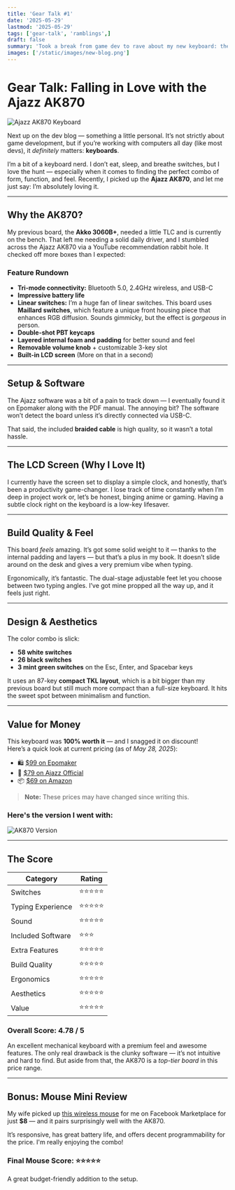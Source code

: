 ```yaml
---
title: 'Gear Talk #1'
date: '2025-05-29'
lastmod: '2025-05-29'
tags: ['gear-talk', 'ramblings',]
draft: false
summary: 'Took a break from game dev to rave about my new keyboard: the **Ajazz AK870**. With tri-mode connectivity, Maillard linear switches, a built-in LCD screen, and a slick aesthetic, it’s been a fantastic daily driver. Software’s clunky, but the typing feel and features more than make up for it. Overall: 4.78/5.'
images: ['/static/images/new-blog.png']
---
```



# Gear Talk: Falling in Love with the Ajazz AK870

![Ajazz AK870 Keyboard](https://github.com/user-attachments/assets/bcbf56b8-3998-422a-82a8-e80ad40f625b)

Next up on the dev blog — something a little personal. It’s not strictly about game development, but if you’re working with computers all day (like most devs), it *definitely* matters: **keyboards**.

I’m a bit of a keyboard nerd. I don’t eat, sleep, and breathe switches, but I love the hunt — especially when it comes to finding the perfect combo of form, function, and feel. Recently, I picked up the **Ajazz AK870**, and let me just say: I’m absolutely loving it.

---

## Why the AK870?

My previous board, the **Akko 3060B+**, needed a little TLC and is currently on the bench. That left me needing a solid daily driver, and I stumbled across the Ajazz AK870 via a YouTube recommendation rabbit hole. It checked off more boxes than I expected:

### Feature Rundown

- **Tri-mode connectivity:** Bluetooth 5.0, 2.4GHz wireless, and USB-C  
- **Impressive battery life**  
- **Linear switches:** I’m a huge fan of linear switches. This board uses **Maillard switches**, which feature a unique front housing piece that enhances RGB diffusion. Sounds gimmicky, but the effect is *gorgeous* in person.  
- **Double-shot PBT keycaps**  
- **Layered internal foam and padding** for better sound and feel  
- **Removable volume knob** + customizable 3-key slot  
- **Built-in LCD screen** (More on that in a second)  

---

## Setup & Software

The Ajazz software was a bit of a pain to track down — I eventually found it on Epomaker along with the PDF manual. The annoying bit? The software won’t detect the board unless it’s directly connected via USB-C.

That said, the included **braided cable** is high quality, so it wasn’t a total hassle.

---

## The LCD Screen (Why I Love It)

I currently have the screen set to display a simple clock, and honestly, that’s been a productivity game-changer. I lose track of time constantly when I’m deep in project work or, let’s be honest, binging anime or gaming. Having a subtle clock right on the keyboard is a low-key lifesaver.

---

## Build Quality & Feel

This board *feels* amazing. It’s got some solid weight to it — thanks to the internal padding and layers — but that’s a plus in my book. It doesn’t slide around on the desk and gives a very premium vibe when typing.

Ergonomically, it’s fantastic. The dual-stage adjustable feet let you choose between two typing angles. I’ve got mine propped all the way up, and it feels just right.

---

## Design & Aesthetics

The color combo is slick:

- **58 white switches**
- **26 black switches**
- **3 mint green switches** on the Esc, Enter, and Spacebar keys

It uses an 87-key **compact TKL layout**, which is a bit bigger than my previous board but still much more compact than a full-size keyboard. It hits the sweet spot between minimalism and function.

---

## Value for Money

This keyboard was **100% worth it** — and I snagged it on discount!  
Here’s a quick look at current pricing (as of *May 28, 2025*):

- 🛍️ [$99 on Epomaker](https://epomaker.com/products/ajazz-ak870?variant=47903474811188)  
- 🛒 [$79 on Ajazz Official](https://ajazzstore.com/products/ajazz-ak870?variant=43243879858229)  
- 📦 [$69 on Amazon](https://www.amazon.com/AJAZZ-AK870-Mechanical-Keyboard-Bluetooth/dp/B0D1FQ4WJ6)

> **Note:** These prices may have changed since writing this.

### Here's the version I went with:

![AK870 Version](https://github.com/user-attachments/assets/c52df6fd-d421-4aff-8aec-8183ab923927)

---

## The Score

| **Category**           | **Rating** |
|------------------------|------------|
| Switches               | ⭐⭐⭐⭐⭐     |
| Typing Experience      | ⭐⭐⭐⭐⭐     |
| Sound                  | ⭐⭐⭐⭐⭐     |
| Included Software      | ⭐⭐⭐       |
| Extra Features         | ⭐⭐⭐⭐⭐     |
| Build Quality          | ⭐⭐⭐⭐⭐     |
| Ergonomics             | ⭐⭐⭐⭐⭐     |
| Aesthetics             | ⭐⭐⭐⭐⭐     |
| Value                  | ⭐⭐⭐⭐⭐     |

### **Overall Score: 4.78 / 5**

An excellent mechanical keyboard with a premium feel and awesome features. The only real drawback is the clunky software — it’s not intuitive and hard to find. But aside from that, the AK870 is a *top-tier board* in this price range.

---

## Bonus: Mouse Mini Review

My wife picked up [this wireless mouse](https://www.amazon.com/FFJ-Wireless-Bluetooth-Programmable-Rechargeable/dp/B0F532HLFP/ref=sr_1_3?s=electronics&sr=1-3) for me on Facebook Marketplace for just **$8** — and it pairs surprisingly well with the AK870.

It’s responsive, has great battery life, and offers decent programmability for the price. I'm really enjoying the combo!

### Final Mouse Score: ⭐⭐⭐⭐⭐  
A great budget-friendly addition to the setup.
